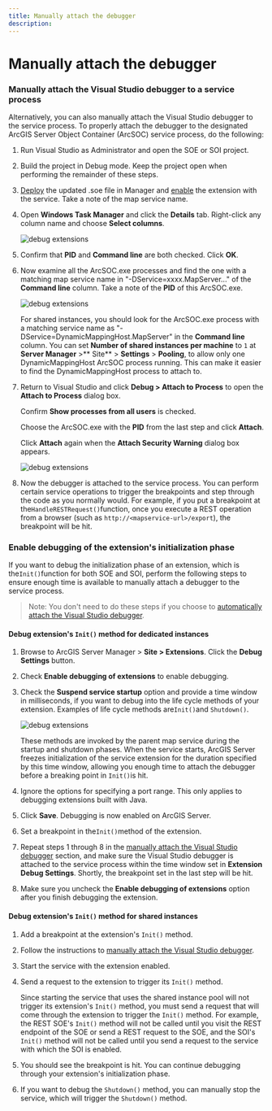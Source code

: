 ```yaml
---
title: Manually attach the debugger
description:
---
```


# Manually attach the debugger

### Manually attach the Visual Studio debugger to a service process

Alternatively, you can also manually attach the Visual Studio debugger to the service process. To properly attach the debugger to the designated ArcGIS Server Object Container (ArcSOC) service process, do the following:  

1.  Run Visual Studio as Administrator and open the SOE or SOI project.  

2.  Build the project in Debug mode. Keep the project open when performing the remainder of these steps.  

3.  [Deploy](../deploy-extensions-net/) the updated .soe file in Manager and [enable](../enable-extensions-net/) the extension with the service. Take a note of the map service name.  

4.  Open **Windows Task Manager** and click the **Details** tab. Right-click any column name and choose **Select columns**.  

    ![](./bitmaps/TaskManager1.png "debug extensions")  

5.  Confirm that **PID** and **Command line** are both checked. Click **OK**.  

6.  Now examine all the ArcSOC.exe processes and find the one with a matching map service name in "-DService=xxxx.MapServer..." of the **Command line** column. Take a note of the **PID** of this ArcSOC.exe.  

    ![](./bitmaps/TaskManager2.png "debug extensions")  

    For shared instances, you should look for the ArcSOC.exe process with a matching service name as "-DService=DynamicMappingHost.MapServer" in the **Command line** column. You can set **Number of shared instances per machine** to `1` at **Server Manager** >** Site** > **Settings** > **Pooling**, to allow only one DynamicMappingHost ArcSOC process running. This can make it easier to find the DynamicMappingHost process to attach to.

7.  Return to Visual Studio and click **Debug > Attach to Process** to open the **Attach to Process** dialog box.  

    Confirm **Show processes from all users** is checked.  

    Choose the ArcSOC.exe with the **PID** from the last step and click **Attach**.  

    Click **Attach** again when the **Attach Security Warning** dialog box appears.  

    ![](./bitmaps/VSJustInTimeDebugger4.png "debug extensions")  

8.  Now the debugger is attached to the service process. You can perform certain service operations to trigger the breakpoints and step through the code as you normally would. For example, if you put a breakpoint at the`HandleRESTRequest()`function, once you execute a REST operation from a browser (such as `http://<mapservice-url>/export`), the breakpoint will be hit.  

### Enable debugging of the extension's initialization phase

If you want to debug the initialization phase of an extension, which is the`Init()`function for both SOE and SOI, perform the following steps to ensure enough time is available to manually attach a debugger to the service process. 

> Note: You don't need to do these steps if you choose to [automatically attach the Visual Studio debugger](../debug-extensions-net-auto/).  

#### Debug extension's `Init()` method for dedicated instances

1.  Browse to ArcGIS Server Manager > **Site > Extensions**. Click the **Debug Settings** button.  

2.  Check **Enable debugging of extensions** to enable debugging.  

3.  Check the **Suspend service startup** option and provide a time window in milliseconds, if you want to debug into the life cycle methods of your extension. Examples of life cycle methods are`Init()`and `Shutdown()`.  

    ![](./bitmaps/ServerDebugging1.png "debug extensions")  

    These methods are invoked by the parent map service during the startup and shutdown phases. When the service starts, ArcGIS Server freezes initialization of the service extension for the duration specified by this time window, allowing you enough time to attach the debugger before a breaking point in `Init()`is hit.  

4.  Ignore the options for specifying a port range. This only applies to debugging extensions built with Java.  

5.  Click **Save**. Debugging is now enabled on ArcGIS Server.  

6.  Set a breakpoint in the`Init()`method of the extension.  

7.  Repeat steps 1 through 8 in the [manually attach the Visual Studio debugger](#manually-attach-the-visual-studio-debugger-to-a-service-process) section, and make sure the Visual Studio debugger is attached to the service process within the time window set in **Extension Debug Settings**. Shortly, the breakpoint set in the last step will be hit.  

8.  Make sure you uncheck the **Enable debugging of extensions** option after you finish debugging the extension.

#### Debug extension's `Init()` method for shared instances

1. Add a breakpoint at the extension's `Init()` method.

2. Follow the instructions to [manually attach the Visual Studio debugger](#manually-attach-the-visual-studio-debugger-to-a-service-process).

2. Start the service with the extension enabled.

3. Send a request to the extension to trigger its `Init()` method.

   Since starting the service that uses the shared instance pool will not trigger its extension's `Init()` method, you must send a request that will come through the extension to trigger the `Init()` method. For example, the REST SOE's `Init()` method will not be called until you visit the REST endpoint of the SOE or send a REST request to the SOE, and the SOI's `Init()` method will not be called until you send a request to the service with which the SOI is enabled.

4. You should see the breakpoint is hit. You can continue debugging through your extension's initialization phase.

5. If you want to debug the `Shutdown()` method, you can manually stop the service, which will trigger the `Shutdown()` method.